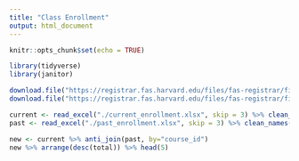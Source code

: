```yaml
---
title: "Class Enrollment"
output: html_document
---
```


```r
knitr::opts_chunk$set(echo = TRUE)

library(tidyverse)
library(janitor)

download.file("https://registrar.fas.harvard.edu/files/fas-registrar/files/class_enrollment_summary_by_term_2.25.20_0.xlsx", "./current_enrollment.xlsx")
download.file("https://registrar.fas.harvard.edu/files/fas-registrar/files/class_enrollment_summary_by_term_3.22.19_0.xlsx", "./past_enrollment.xlsx")

current <- read_excel("./current_enrollment.xlsx", skip = 3) %>% clean_names() %>% na.omit()
past <- read_excel("./past_enrollment.xlsx", skip = 3) %>% clean_names() %>% na.omit()

new <- current %>% anti_join(past, by="course_id")
new %>% arrange(desc(total)) %>% head(5)
```


